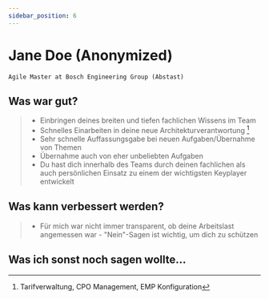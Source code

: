 ```yaml
---
sidebar_position: 6
---
```


# Jane Doe (Anonymized)

    Agile Master at Bosch Engineering Group (Abstast)


## Was war gut?

> * Einbringen deines breiten und tiefen fachlichen Wissens im Team 
> * Schnelles Einarbeiten in deine neue Architekturverantwortung [^Tariff-Portal]
> * Sehr schnelle Auffassungsgabe bei neuen Aufgaben/Übernahme von Themen
> * Übernahme auch von eher unbeliebten Aufgaben
> * Du hast dich innerhalb des Teams durch deinen fachlichen als auch persönlichen Einsatz zu einem der wichtigsten Keyplayer entwickelt

## Was kann verbessert werden?

> * Für mich war nicht immer transparent, ob deine Arbeitslast angemessen war - "Nein"-Sagen ist wichtig, um dich zu schützen

## Was ich sonst noch sagen wollte...

>


[^Tariff-Portal]: Tarifverwaltung, CPO Management, EMP Konfiguration